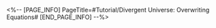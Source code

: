 <%-- [PAGE_INFO]
PageTitle=#Tutorial/Divergent Universe: Overwriting Equations#
[END_PAGE_INFO] --%>
{{Tutorial
|sort      = 931501
|title     = Divergent Universe: Overwriting Equations
|subtitle  = 
|type      = Simulated Universe
|about     = 
|image1    = Tutorial Divergent Universe Overwriting Equations 1.png{{subst:void|<!--$UPLOAD:<<SpriteOutput/TutorialPic/TutorialPage_931501.png>-<Tutorial Divergent Universe Overwriting Equations 1.png>-<Tutorial Files>>-->}}
|text1     = One of the functions of the Workbench of Creation, which expends Cosmic Fragments to swap current Equations.
|image2    = Tutorial Divergent Universe Overwriting Equations 2.png{{subst:void|<!--$UPLOAD:<<SpriteOutput/TutorialPic/TutorialPage_931502.png>-<Tutorial Divergent Universe Overwriting Equations 2.png>-<Tutorial Files>>-->}}
|text2     = For each overwrite, you will select 1 out of 3 random Equations and overwrite the selected Equation.
|image3    = Tutorial Divergent Universe Overwriting Equations 3.png{{subst:void|<!--$UPLOAD:<<SpriteOutput/TutorialPic/TutorialPage_931503.png>-<Tutorial Divergent Universe Overwriting Equations 3.png>-<Tutorial Files>>-->}}
|text3     = The number of Cosmic Fragments required to overwrite an Equation increases with each overwriting attempt. There is a limit to the number of times each Workbench of Creation can overwrite Equations.
}}